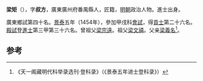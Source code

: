 '''梁矩'''（{{bd|1426年||？}}），字'''叔方'''，廣東廣州府番禺縣人，匠籍，[[明朝|明朝]]政治人物。進士出身。

廣東鄉試第四十名。[[景泰|景泰]]五年（1454年），參加甲戌科[[會試|會試]]，得[[貢士|貢士]]第二十六名。[[殿試|殿試]]登[[進士|進士]]第三甲第三十六名。曾祖父[[梁宗遠|梁宗遠]]。祖父[[梁文禧|梁文禧]]。父亲[[梁義名|梁義名]]<ref>《天一阁藏明代科举录选刊·登科录》（《景泰五年进士登科录》）</ref>。

==参考==
{{reflist}}
{{明朝人物小作品}}
{{景泰五年甲戌科殿試金榜}}